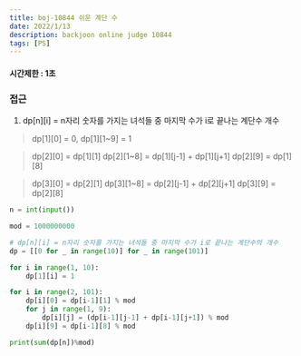 ```yaml
---
title: boj-10844 쉬운 계단 수
date: 2022/1/13
description: backjoon online judge 10844
tags: [PS]
---
```


#### 시간제한 : 1초

### 접근
1. dp[n][i] = n자리 숫자를 가지는 녀석들 중 마지막 수가 i로 끝나는 계단수 개수

> dp[1][0] = 0, dp[1][1~9] = 1

> dp[2][0] = dp[1][1]
> dp[2][1~8] = dp[1][j-1] + dp[1][j+1]
> dp[2][9] = dp[1][8]

> dp[3][0] = dp[2][1]
> dp[3][1~8] = dp[2][j-1] + dp[2][j+1]
> dp[3][9] = dp[2][8]

```python
n = int(input())

mod = 1000000000

# dp[n][i] = n자리 숫자를 가지는 녀석들 중 마지막 수가 i로 끝나는 계단수의 개수
dp = [[0 for _ in range(10)] for _ in range(101)]

for i in range(1, 10):
    dp[1][i] = 1

for i in range(2, 101):
    dp[i][0] = dp[i-1][1] % mod
    for j in range(1, 9):
        dp[i][j] = (dp[i-1][j-1] + dp[i-1][j+1]) % mod
    dp[i][9] = dp[i-1][8] % mod

print(sum(dp[n])%mod)
```
